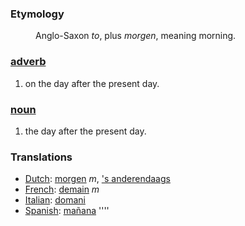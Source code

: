 ===Etymology===
:Anglo-Saxon ''to'', plus ''morgen'', meaning morning.

===[[adverb]]===
#on the day after the present day.
===[[noun]]===
#the day after the present day.

=== Translations ===
*[[Dutch]]: [[morgen]] ''m'', [['s anderendaags]]
*[[French]]: [[demain]] ''m''
*[[Italian]]: [[domani]]
*[[Spanish]]: [[mañana]] ''''